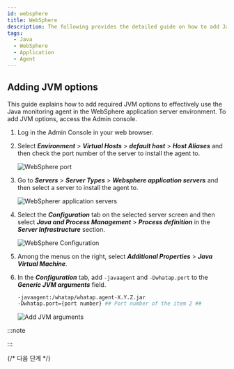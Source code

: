 ```yaml
---
id: websphere
title: WebSphere
description: The following provides the detailed guide on how to add Java Virtual Machine (JVM) options to integrate the WhaTap monitoring solution into WebSphere applications. Through this document, users can learn step by step how to apply the required JVM settings to monitor the performance and availability of WebSphere applications after installing the Java agent. It includes the configuration of essential JVM options during agent installation, optimal configuration for smooth integration with WebSphere, and histogram query.
tags:
  - Java
  - WebSphere
  - Application
  - Agent
---
```


## Adding JVM options

This guide explains how to add required JVM options to effectively use the Java monitoring agent in the WebSphere application server environment. To add JVM options, access the Admin console.

1. Log in the Admin Console in your web browser.

2. Select **_Environment_** > **_Virtual Hosts_** > **_default host_** > **_Host Aliases_** and then check the port number of the server to install the agent to.

   ![WebSphere port](https://img.whatap.io/media/agent_java/install/330.png)

3. Go to **_Servers_** > **_Server Types_** > **_Websphere application servers_** and then select a server to install the agent to.

   ![WebSpherer application servers](https://img.whatap.io/media/agent_java/install/300.png)

4. Select the **_Configuration_** tab on the selected server screen and then select **_Java and Process Management_** > **_Process definition_** in the **_Server Infrastructure_** section.

   ![WebSphere Configuration](https://img.whatap.io/media/agent_java/install/310.png)

5. Among the menus on the right, select **_Additional Properties_** > **_Java Virtual Machine_**.

6. In the **_Configuration_** tab, add `-javaagent` and `-Dwhatap.port` to the **_Generic JVM arguments_** field.

   ```bash
   -javaagent:/whatap/whatap.agent-X.Y.Z.jar 
   -Dwhatap.port={port number} ## Port number of the item 2 ##
   ```

   ![Add JVM arguments](https://img.whatap.io/media/agent_java/install/340.png)

:::note


<Java17 />

:::


<Setheapmemory />

{/* 다음 단계 */}

<Nextstep />
